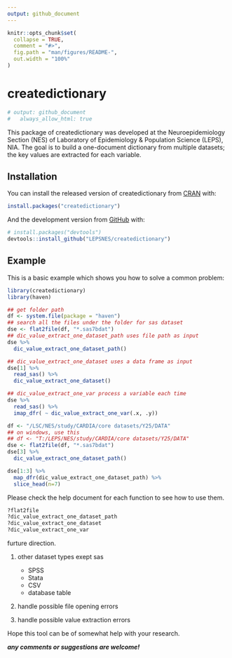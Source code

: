 ```yaml
---
output: github_document
---
```


<!-- README.md is generated from README.Rmd. Please edit that file -->

```r
knitr::opts_chunk$set(
  collapse = TRUE,
  comment = "#>",
  fig.path = "man/figures/README-",
  out.width = "100%"
)
```

# createdictionary

<!-- badges: start -->
<!-- badges: end -->

```r
# output: github_document
#   always_allow_html: true
```


This package of createdictionary was developed at the Neuroepidemiology Section (NES) of Laboratory of Epidemiology & Population Science (LEPS), NIA. The goal is to build a one-document dictionary from multiple datasets; the key values are extracted for each variable.  

## Installation

You can install the released version of createdictionary from [CRAN](https://CRAN.R-project.org) with:

``` r
install.packages("createdictionary")
```

And the development version from [GitHub](https://github.com/) with:

``` r
# install.packages("devtools")
devtools::install_github("LEPSNES/createdictionary")
```
## Example

This is a basic example which shows you how to solve a common problem:

```r
library(createdictionary)
library(haven)
```


```r
## get folder path
df <- system.file(package = "haven")
## search all the files under the folder for sas dataset
dse <- flat2file(df, "*.sas7bdat")
## dic_value_extract_one_dataset_path uses file path as input
dse %>%
  dic_value_extract_one_dataset_path()

## dic_value_extract_one_dataset uses a data frame as input
dse[1] %>% 
  read_sas() %>% 
  dic_value_extract_one_dataset()

## dic_value_extract_one_var process a variable each time
dse %>% 
  read_sas() %>% 
  imap_dfr( ~ dic_value_extract_one_var(.x, .y))

```


```r
df <- "/LSC/NES/study/CARDIA/core datasets/Y25/DATA"
## on windows, use this
## df <- "T:/LEPS/NES/study/CARDIA/core datasets/Y25/DATA"
dse <- flat2file(df, "*.sas7bdat")
dse[3] %>%
  dic_value_extract_one_dataset_path()

dse[1:3] %>%
  map_dfr(dic_value_extract_one_dataset_path) %>% 
  slice_head(n=7)

```


Please check the help document for each function to see how to use them. 

``` r
?flat2file
?dic_value_extract_one_dataset_path
?dic_value_extract_one_dataset
?dic_value_extract_one_var

```

furture direction.

1. other dataset types exept sas
   * SPSS
   * Stata
   * CSV
   * database table
   
1. handle possible file opening errors

1. handle possible value extraction errors


Hope this tool can be of somewhat help with your research.

***any comments or suggestions are welcome! ***

